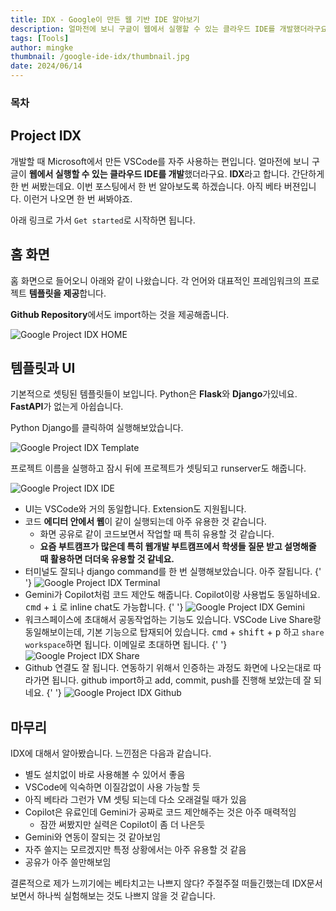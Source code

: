 ```yaml
---
title: IDX - Google이 만든 웹 기반 IDE 알아보기
description: 얼마전에 보니 구글이 웹에서 실행할 수 있는 클라우드 IDE를 개발했더라구요. IDX라고 합니다. 간단하게 한 번 써봤는데요. 이번 포스팅에서 한 번 알아보도록 하겠습니다.
tags: [Tools]
author: mingke
thumbnail: /google-ide-idx/thumbnail.jpg
date: 2024/06/14
---
```


### 목차

## Project IDX

개발할 때 Microsoft에서 만든 VSCode를 자주 사용하는 편입니다. 얼마전에 보니 구글이 **웹에서 실행할 수 있는 클라우드 IDE를 개발**했더라구요. **IDX**라고 합니다. 간단하게 한 번 써봤는데요. 이번 포스팅에서 한 번 알아보도록 하겠습니다. 아직 베타 버젼입니다. 이런거 나오면 한 번 써봐야죠.

아래 링크로 가서 `Get started`로 시작하면 됩니다.

<Link url="https://idx.google.com/" />

## 홈 화면

홈 화면으로 들어오니 아래와 같이 나왔습니다. 각 언어와 대표적인 프레임워크의 프로젝트 **템플릿을 제공**합니다.

**Github Repository**에서도 import하는 것을 제공해줍니다.

<Image src="/google-ide-idx/01.jpg" alt="Google Project IDX HOME" />

## 템플릿과 UI

기본적으로 셋팅된 템플릿들이 보입니다. Python은 **Flask**와 **Django**가있네요. **FastAPI**가 없는게 아쉽습니다.

Python Django를 클릭하여 실행해보았습니다.

<Image src="/google-ide-idx/02.jpg" alt="Google Project IDX Template" />

프로젝트 이름을 실행하고 잠시 뒤에 프로젝트가 셋팅되고 runserver도 해줍니다.

<Image src="/google-ide-idx/03.jpg" alt="Google Project IDX IDE" />

- UI는 VSCode와 거의 동일합니다. Extension도 지원됩니다.
- 코드 **에디터 안에서 웹**이 같이 실행되는데 아주 유용한 것 같습니다.
  - 화면 공유로 같이 코드보면서 작업할 때 특히 유용할 것 같습니다.
  - **요즘 부트캠프가 많은데 특히 웹개발 부트캠프에서 학생들 질문 받고 설명해줄 때 활용하면 더더욱 유용할 것 같네요.**
- 터미널도 잘되나 django command를 한 번 실행해보았습니다. 아주 잘됩니다.
  {' '}
  <Image src="/google-ide-idx/04.jpg" alt="Google Project IDX Terminal" />
- Gemini가 Copilot처럼 코드 제안도 해줍니다. Copilot이랑 사용법도 동일하네요. <kbd>cmd</kbd> + <kbd>i</kbd> 로 inline chat도 가능합니다.
  {' '}
  <Image src="/google-ide-idx/05.jpg" alt="Google Project IDX Gemini" />
- 워크스페이스에 초대해서 공동작업하는 기능도 있습니다. VSCode Live Share랑 동일해보이는데, 기본 기능으로 탑재되어 있습니다. <kbd>cmd</kbd> + <kbd>shift</kbd> + <kbd>p</kbd> 하고 `share workspace`하면 됩니다. 이메일로 초대하면 됩니다.
  {' '}
  <Image src="/google-ide-idx/06.jpg" alt="Google Project IDX Share" />
- Github 연결도 잘 됩니다. 연동하기 위해서 인증하는 과정도 화면에 나오는대로 따라가면 됩니다. github import하고 add, commit, push를 진행해 보았는데 잘 되네요.
  {' '}
  <Image src="/google-ide-idx/07.jpg" alt="Google Project IDX Github" />

## 마무리

IDX에 대해서 알아봤습니다. 느낀점은 다음과 같습니다.

- 별도 설치없이 바로 사용해볼 수 있어서 좋음
- VSCode에 익숙하면 이질감없이 사용 가능할 듯
- 아직 베타라 그런가 VM 셋팅 되는데 다소 오래걸릴 때가 있음
- Copilot은 유료인데 Gemini가 공짜로 코드 제안해주는 것은 아주 매력적임
  - 잠깐 써봤지만 실력은 Copilot이 좀 더 나은듯
- Gemini와 연동이 잘되는 것 같아보임
- 자주 쓸지는 모르겠지만 특정 상황에서는 아주 유용할 것 같음
- 공유가 아주 쓸만해보임

결론적으로 제가 느끼기에는 베타치고는 나쁘지 않다? 주절주절 떠들긴했는데 IDX문서보면서 하나씩 실험해보는 것도 나쁘지 않을 것 같습니다.

<Link url="https://developers.google.com/idx/guides" />

<Link url="https://chaechae.life/blog/pre-commit-custom-hook" />
